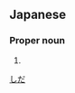 ==Japanese==
{{ja-kanjitab|志|田}}

===Proper noun===
{{ja-pos|proper|しだ}}

# {{surname|lang=ja}}

[[Category:Japanese surnames|しだ]]